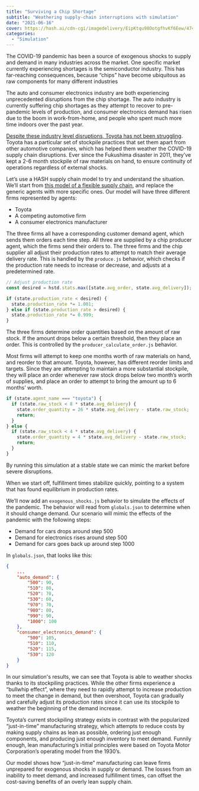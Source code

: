 ```yaml
---
title: "Surviving a Chip Shortage"
subtitle: "Weathering supply-chain interruptions with simulation"
date: "2021-06-16"
cover: https://hash.ai/cdn-cgi/imagedelivery/EipKtqu98OotgfhvKf6Eew/4741a400-0cf1-4a95-bdae-163d9def4d00/public
categories:
  - "Simulation"
---
```


The COVID-19 pandemic has been a source of exogenous shocks to supply and demand in many industries across the market. One specific market currently experiencing shortages is the semiconductor industry. This has far-reaching consequences, because “chips” have become ubiquitous as raw components for many different industries

The auto and consumer electronics industry are both experiencing unprecedented disruptions from the chip shortage. The auto industry is currently suffering chip shortages as they attempt to recover to pre-pandemic levels of production, and consumer electronics demand has risen due to the boom in work-from-home, and people who spent much more time indoors over the past year.

[Despite these industry level disruptions, Toyota has not been struggling](https://www.bloomberg.com/news/articles/2021-04-07/how-toyota-s-supply-chain-helped-it-weather-the-chip-shortage). Toyota has a particular set of stockpile practices that set them apart from other automotive companies, which has helped them weather the COVID-19 supply chain disruptions. Ever since the Fukushima disaster in 2011, they’ve kept a 2-6 month stockpile of raw materials on hand, to ensure continuity of operations regardless of external shocks.

Let’s use a HASH supply chain model to try and understand the situation. We’ll start from [this model of a flexible supply chain](https://simulation.hash.ai/@hash/flexible-supply-chain), and replace the generic agents with more specific ones. Our model will have three different firms represented by agents:

- Toyota
- A competing automotive firm
- A consumer electronics manufacturer

The three firms all have a corresponding customer demand agent, which sends them orders each time step. All three are supplied by a chip producer agent, which the firms send their orders to. The three firms and the chip supplier all adjust their production rates to attempt to match their average delivery rate. This is handled by the `produce.js` behavior, which checks if the production rate needs to increase or decrease, and adjusts at a predetermined rate.

```javascript
// Adjust production rate
const desired = hstd.stats.max([state.avg_order, state.avg_delivery]);

if (state.production_rate < desired) {
  state.production_rate *= 1.001;
} else if (state.production_rate > desired) {
  state.production_rate *= 0.999;
}
```

The three firms determine order quantities based on the amount of raw stock. If the amount drops below a certain threshold, then they place an order. This is controlled by the `producer_calculate_order.js` behavior.

Most firms will attempt to keep one months worth of raw materials on hand, and reorder to that amount. Toyota, however, has different reorder limits and targets. Since they are attempting to maintain a more substantial stockpile, they will place an order whenever raw stock drops below two month’s worth of supplies, and place an order to attempt to bring the amount up to 6 months’ worth.

```javascript
if (state.agent_name === "toyota") {
  if (state.raw_stock < 8 * state.avg_delivery) {
    state.order_quantity = 26 * state.avg_delivery - state.raw_stock;
    return;
  }
} else {
  if (state.raw_stock < 4 * state.avg_delivery) {
    state.order_quantity = 4 * state.avg_delivery - state.raw_stock;
    return;
  }
}
```

By running this simulation at a stable state we can mimic the market before severe disruptions.

When we start off, fulfillment times stabilize quickly, pointing to a system that has found equilibrium in production rates.

We’ll now add an `exogenous_shocks.js` behavior to simulate the effects of the pandemic. The behavior will read from `globals.json` to determine when it should change demand. Our scenario will mimic the effects of the pandemic with the following steps:

- Demand for cars drops around step 500
- Demand for electronics rises around step 500
- Demand for cars goes back up around step 1000

In `globals.json`, that looks like this:

```json
{
    ...
    "auto_demand": {
        "500": 90,
        "510": 80,
        "520": 70,
        "530": 60,
        "970": 70,
        "980": 80,
        "990": 90,
        "1000": 100
    },
    "consumer_electronics_demand": {
        "500": 105,
        "510": 110,
        "520": 115,
        "530": 120
    }
}
```

In our simulation's results, we can see that Toyota is able to weather shocks thanks to its stockpiling practices. While the other firms experience a “bullwhip effect”, where they need to rapidly attempt to increase production to meet the change in demand, but then overshoot, Toyota can gradually and carefully adjust its production rates since it can use its stockpile to weather the beginning of the demand increase.

Toyota’s current stockpiling strategy exists in contrast with the popularized “just-in-time” manufacturing strategy, which attempts to reduce costs by making supply chains as lean as possible, ordering just enough components, and producing just enough inventory to meet demand. Funnily enough, lean manufacturing’s initial principles were based on Toyota Motor Corporation’s operating model from the 1930’s.

Our model shows how “just-in-time” manufacturing can leave firms unprepared for exogenous shocks in supply or demand. The losses from an inability to meet demand, and increased fulfillment times, can offset the cost-saving benefits of an overly lean supply chain.
